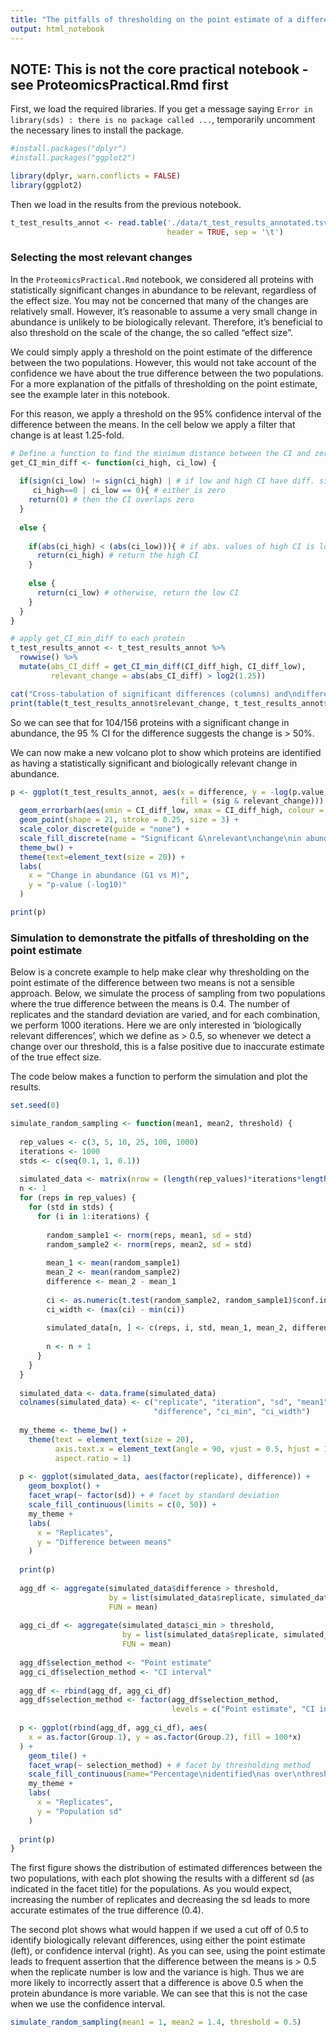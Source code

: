 ```yaml
---
title: "The pitfalls of thresholding on the point estimate of a difference"
output: html_notebook
---
```


## NOTE: This is not the core practical notebook - see ProteomicsPractical.Rmd first

First, we load the required libraries. If you get a message saying `Error in library(sds) : there is no package called ...`,
temporarily uncomment the necessary lines to install the package.

```r
#install.packages("dplyr")
#install.packages("ggplot2")

library(dplyr, warn.conflicts = FALSE)
library(ggplot2)
```

Then we load in the results from the previous notebook.

```r
t_test_results_annot <- read.table('./data/t_test_results_annotated.tsv',
                                   header = TRUE, sep = '\t')
```

### Selecting the most relevant changes

In the `ProteomicsPractical.Rmd` notebook, we considered all proteins with statistically significant changes in abundance to be relevant, regardless of the effect size. You may not be concerned that many of the changes are relatively small. However, it's reasonable to assume a very small change in abundance is unlikely to be biologically relevant. Therefore, it's beneficial to also threshold on the scale of the change, the so called "effect size". 

We could simply apply a threshold on the point estimate of the difference between the two populations. However, this would not take account of the confidence we have about the true difference between the two populations. For a more explanation of the pitfalls of thresholding on the point estimate, see the example later in this notebook.

For this reason, we apply a threshold on the 95% confidence interval of the difference between the means. In the cell below we apply a filter that change is at least 1.25-fold.

```r

# Define a function to find the minimum distance between the CI and zero
get_CI_min_diff <- function(ci_high, ci_low) {
  
  if(sign(ci_low) != sign(ci_high) | # if low and high CI have diff. signs, or
     ci_high==0 | ci_low == 0){ # either is zero
    return(0) # then the CI overlaps zero
  }
  
  else {
    
    if(abs(ci_high) < (abs(ci_low))){ # if abs. values of high CI is lower
      return(ci_high) # return the high CI
    }
    
    else {
      return(ci_low) # otherwise, return the low CI
    }
  }
}

# apply get_CI_min_diff to each protein 
t_test_results_annot <- t_test_results_annot %>%
  rowwise() %>%
  mutate(abs_CI_diff = get_CI_min_diff(CI_diff_high, CI_diff_low),
         relevant_change = abs(abs_CI_diff) > log2(1.25))

cat("Cross-tabulation of significant differences (columns) and\ndifferences where CI indicates difference > 25% (rows)\n")
print(table(t_test_results_annot$relevant_change, t_test_results_annot$sig))

```
So we can see that for 104/156 proteins with a significant change in abundance, the 95 % CI for the difference suggests the change is > 50%.

We can now make a new volcano plot to show which proteins are identified as having a statistically significant and biologically relevant change in abundance.

```r
p <- ggplot(t_test_results_annot, aes(x = difference, y = -log(p.value, 10), 
                                      fill = (sig & relevant_change))) +
  geom_errorbarh(aes(xmin = CI_diff_low, xmax = CI_diff_high, colour = (sig & relevant_change))) +
  geom_point(shape = 21, stroke = 0.25, size = 3) +
  scale_color_discrete(guide = "none") +
  scale_fill_discrete(name = "Significant &\nrelevant\nchange\nin abundance") +
  theme_bw() +
  theme(text=element_text(size = 20)) + 
  labs(
    x = "Change in abundance (G1 vs M)",
    y = "p-value (-log10)"
  )

print(p)
```

### Simulation to demonstrate the pitfalls of thresholding on the point estimate

Below is a concrete example to help make clear why thresholding on the point estimate of the difference between two means is not a sensible approach. Below, we simulate the process of sampling from two populations where the true difference between the means is 0.4. The number of replicates and the standard deviation are varied, and for each combination, we perform 1000 iterations. Here we are only interested in 'biologically relevant differences', which we define as > 0.5, so whenever we detect a change over our threshold, this is a false positive due to inaccurate estimate of the true effect size.

The code below makes a function to perform the simulation and plot the results.

```r
set.seed(0)

simulate_random_sampling <- function(mean1, mean2, threshold) {
  
  rep_values <- c(3, 5, 10, 25, 100, 1000)
  iterations <- 1000
  stds <- c(seq(0.1, 1, 0.1))
  
  simulated_data <- matrix(nrow = (length(rep_values)*iterations*length(stds)), ncol = 8)
  n <- 1
  for (reps in rep_values) {
    for (std in stds) {
      for (i in 1:iterations) {
        
        random_sample1 <- rnorm(reps, mean1, sd = std)
        random_sample2 <- rnorm(reps, mean2, sd = std)
        
        mean_1 <- mean(random_sample1)
        mean_2 <- mean(random_sample2)
        difference <- mean_2 - mean_1
        
        ci <- as.numeric(t.test(random_sample2, random_sample1)$conf.int)
        ci_width <- (max(ci) - min(ci))
        
        simulated_data[n, ] <- c(reps, i, std, mean_1, mean_2, difference, min(ci), ci_width)
        
        n <- n + 1
      }
    }
  }
  
  simulated_data <- data.frame(simulated_data)
  colnames(simulated_data) <- c("replicate", "iteration", "sd", "mean1", "mean2", 
                                "difference", "ci_min", "ci_width")
  
  my_theme <- theme_bw() +
    theme(text = element_text(size = 20), 
          axis.text.x = element_text(angle = 90, vjust = 0.5, hjust = 1), 
          aspect.ratio = 1)
  
  p <- ggplot(simulated_data, aes(factor(replicate), difference)) +
    geom_boxplot() + 
    facet_wrap(~ factor(sd)) + # facet by standard deviation
    scale_fill_continuous(limits = c(0, 50)) +
    my_theme + 
    labs(
      x = "Replicates",
      y = "Difference between means"
    )
  
  print(p)
  
  agg_df <- aggregate(simulated_data$difference > threshold,
                      by = list(simulated_data$replicate, simulated_data$sd),
                      FUN = mean)
  
  agg_ci_df <- aggregate(simulated_data$ci_min > threshold,
                         by = list(simulated_data$replicate, simulated_data$sd),
                         FUN = mean)
  
  agg_df$selection_method <- "Point estimate"
  agg_ci_df$selection_method <- "CI interval"
  
  agg_df <- rbind(agg_df, agg_ci_df)
  agg_df$selection_method <- factor(agg_df$selection_method, 
                                    levels = c("Point estimate", "CI interval"))
  
  p <- ggplot(rbind(agg_df, agg_ci_df), aes(
    x = as.factor(Group.1), y = as.factor(Group.2), fill = 100*x)
  ) + 
    geom_tile() +
    facet_wrap(~ selection_method) + # facet by thresholding method
    scale_fill_continuous(name="Percentage\nidentified\nas over\nthreshold") +
    my_theme +
    labs(
      x = "Replicates",
      y = "Population sd"
    )
  
  print(p)
}
```

The first figure shows the distribution of estimated differences between the two populations, with each plot showing the results with a different sd (as indicated in the facet title) for the populations. As you would expect, increasing the number of replicates and decreasing the sd leads to more accurate estimates of the true difference (0.4).

The second plot shows what would happen if we used a cut off of 0.5 to identify biologically relevant differences, using either the point estimate (left), or confidence interval (right). As you can see, using the point estimate leads to frequent assertion that the difference between the means is > 0.5 when the replicate number is low and the variance is high. Thus we are more likely to incorrectly assert that a difference is above 0.5 when the protein abundance is more variable. We can see that this is not the case when we use the confidence interval.

```r
simulate_random_sampling(mean1 = 1, mean2 = 1.4, threshold = 0.5)
```
